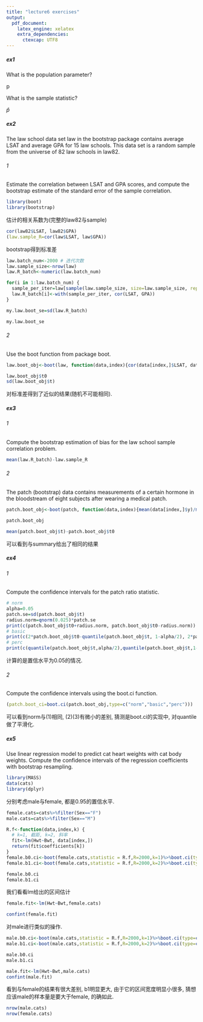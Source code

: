 ```yaml
---
title: "lecture6 exercises"
output:
  pdf_document:
    latex_engine: xelatex
    extra_dependencies:
      ctexcap: UTF8
---
```


##### ex1
What is the population parameter?

p

What is the sample statistic?

$\hat p$

##### ex2

The law school data set law in the bootstrap package contains average LSAT and average GPA for 15 law schools. This data set is a random sample from the universe of 82 law schools in law82.

###### 1
Estimate the correlation between LSAT and GPA scores, and compute the bootstrap estimate of the standard error of the sample correlation.

```r
library(boot)
library(bootstrap)
```

估计的相关系数为(完整的law82与sample)
```r
cor(law82$LSAT, law82$GPA)
(law.sample_R=cor(law$LSAT, law$GPA))
```

bootstrap得到标准差
```r
law.batch_num<-2000 # 迭代次数
law.sample_size<-nrow(law)
law.R_batch<-numeric(law.batch_num)

for(i in 1:law.batch_num) {
  sample_per_iter=law[sample(law.sample_size, size=law.sample_size, replace=TRUE),]
  law.R_batch[i]<-with(sample_per_iter, cor(LSAT, GPA))
}

my.law.boot_se=sd(law.R_batch)
```

```r
my.law.boot_se
```

###### 2
Use the boot function from package boot.


```r
law.boot_obj<-boot(law, function(data,index){cor(data[index,]$LSAT, data[index,]$GPA)}, R=2000)
```

```r
law.boot_obj$t0
sd(law.boot_obj$t)
```
对标准差得到了近似的结果(随机不可能相同).

##### ex3
###### 1
Compute the bootstrap estimation of bias for the law school sample correlation problem.

```r
mean(law.R_batch)-law.sample_R
```

###### 2
The patch (bootstrap) data  contains measurements of a certain hormone in the bloodstream of eight subjects after wearing a medical patch.

```r
patch.boot_obj<-boot(patch, function(data,index){mean(data[index,]$y)/mean(data[index,]$z)}, R=2000)
```

```r
patch.boot_obj
```

```r
mean(patch.boot_obj$t)-patch.boot_obj$t0
```
可以看到与summary给出了相同的结果

##### ex4
###### 1
Compute the confidence intervals for the patch ratio statistic.
```r
# norm
alpha=0.05
patch.se=sd(patch.boot_obj$t)
radius.norm=qnorm(0.025)*patch.se
print(c(patch.boot_obj$t0+radius.norm, patch.boot_obj$t0-radius.norm))
# basic
print(c(2*patch.boot_obj$t0-quantile(patch.boot_obj$t, 1-alpha/2), 2*patch.boot_obj$t0-quantile(patch.boot_obj$t, alpha/2)))
# perc
print(c(quantile(patch.boot_obj$t,alpha/2),quantile(patch.boot_obj$t,1-alpha/2)))
```
计算的是置信水平为0.05的情况.

###### 2
Compute the confidence intervals using the boot.ci function.
```r
(patch.boot_ci=boot.ci(patch.boot_obj,type=c("norm","basic","perc")))
```

可以看到norm与(1)相同, (2)(3)有微小的差别, 猜测是boot.ci的实现中, 对quantile做了平滑化.

##### ex5
Use linear regression model to predict cat heart weights with cat body weights. Compute the confidence intervals of the regression coefficients with bootstrap resampling.
```r
library(MASS)
data(cats)
library(dplyr)
```

分别考虑male与female, 都是0.95的置信水平.
```r
female.cats=cats%>%filter(Sex=="F")
male.cats=cats%>%filter(Sex=="M")
```

```r
R.f<-function(data,index,k) {
  # k=1, 截距, k=2, 斜率
  fit<-lm(Hwt~Bwt, data[index,])
  return(fit$coefficients[k])
}
female.b0.ci<-boot(female.cats,statistic = R.f,R=2000,k=1)%>%boot.ci(type=c("norm","basic","perc"))
female.b1.ci<-boot(female.cats,statistic = R.f,R=2000,k=2)%>%boot.ci(type=c("norm","basic","perc"))
```

```r
female.b0.ci
female.b1.ci
```

我们看看lm给出的区间估计
```r
female.fit<-lm(Hwt~Bwt,female.cats)
```

```r
confint(female.fit)
```

对male进行类似的操作.
```r
male.b0.ci<-boot(male.cats,statistic = R.f,R=2000,k=1)%>%boot.ci(type=c("norm","basic","perc"))
male.b1.ci<-boot(male.cats,statistic = R.f,R=2000,k=2)%>%boot.ci(type=c("norm","basic","perc"))
```
```r
male.b0.ci
male.b1.ci
```

```r
male.fit<-lm(Hwt~Bwt,male.cats)
confint(male.fit)
```
看到与female的结果有很大差别, b1明显更大, 由于它的区间宽度明显小很多, 猜想应该male的样本量是要大于female, 的确如此.

```r
nrow(male.cats)
nrow(female.cats)
```


